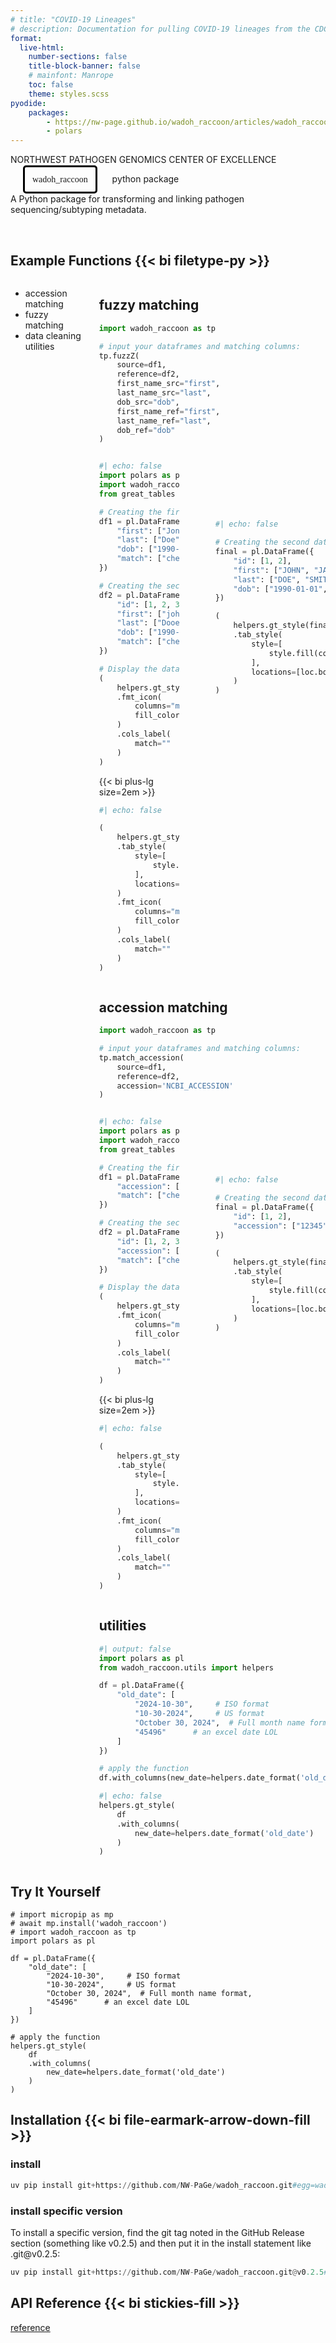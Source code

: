 ```yaml
---
# title: "COVID-19 Lineages"
# description: Documentation for pulling COVID-19 lineages from the CDC
format: 
  live-html: 
    number-sections: false
    title-block-banner: false
    # mainfont: Manrope
    toc: false
    theme: styles.scss
pyodide:
    packages:
        - https://nw-page.github.io/wadoh_raccoon/articles/wadoh_raccoon-0.1.1-py3-none-any.whl
        - polars
---
```


<!-- ::: {.container .column-page}

<h1 class="css-qp8v3">

::: css-nzw60t
NORTHWEST PATHOGEN GENOMICS CENTER OF EXCELLENCE
:::

wadoh_raccoon python package

</h1>

A Python package for transforming and linking pathogen sequencing/subtyping metadata.


::: -->

:::{.column-page}

::: css-nzw60t
NORTHWEST PATHOGEN GENOMICS CENTER OF EXCELLENCE
:::

:::{.title-header}
[wadoh_raccoon]{style="font-family: 'JetBrains Mono'; border-style: solid; border-width: 3px; border-radius: 5px; border-color: black; margin: 20px; padding:12px;"} python package
:::

A Python package for transforming and linking pathogen sequencing/subtyping metadata.

:::

<br>

:::{.column-page}

## Example Functions {{< bi filetype-py >}}

:::

::::{.column-page .columns}

:::{.column width="25%"}


- accession matching
- fuzzy matching
- data cleaning utilities

:::

:::{.column width="75%"}

:::{.panel-tabset}

## fuzzy matching

```python
import wadoh_raccoon as tp

# input your dataframes and matching columns:
tp.fuzzZ(
    source=df1,
    reference=df2,
    first_name_src="first",
    last_name_src="last",
    dob_src="dob",
    first_name_ref="first",
    last_name_ref="last",
    dob_ref="dob"
)
```

::::{.columns}

:::{.column width="40%"}
```python
#| echo: false
import polars as pl
import wadoh_raccoon.utils.helpers as helpers
from great_tables import GT, md, style, loc, google_font

# Creating the first dataframe with 'first_name', 'last_name', 'dob' columns
df1 = pl.DataFrame({
    "first": ["Jon", "Smith", "Alex"],
    "last": ["Doe", "Jaane", "Johnson"],
    "dob": ["1990-01-01", "1985-05-15", "2000-09-10"],
    "match": ["check","check","xmark"]
})

# Creating the second dataframe with the same columns plus a 'numeric_id' column
df2 = pl.DataFrame({
    "id": [1, 2, 3],
    "first": ["john", "jane", "Alice"],
    "last": ["Dooe", "smith", "Johnson"],
    "dob": ["1990-01-01", "1985-05-15", "2020-09-10"],
    "match": ["check","check","xmark"]
})

# Display the dataframes
(
    helpers.gt_style(df_inp=df1,index_inp=False)
    .fmt_icon(
        columns="match",
        fill_color={"check": "green", "check": "red"}
    )
    .cols_label(
        match=""
    )
)

```

:::{.container-center}

{{< bi plus-lg size=2em >}}

:::

```python
#| echo: false

(
    helpers.gt_style(df2,index_inp=False)
    .tab_style(
        style=[
            style.fill(color="#f9e3d6")
        ],
        locations=[loc.body(columns="id"),loc.column_labels(columns="id")]
    )
    .fmt_icon(
        columns="match",
        fill_color={"check": "green", "check": "red"}
    )
    .cols_label(
        match=""
    )
)
```

:::

:::{.column width="5%"}

<br>

<br>

<br>

<br>

:::{style="transform: translate(45px,0px)"}

{{< bi arrow-right-square-fill size=2em >}}

:::

:::

:::{.column width="55%"}

<br>

<br>

<br>


```python
#| echo: false

# Creating the second dataframe with the same columns plus a 'numeric_id' column
final = pl.DataFrame({
    "id": [1, 2],
    "first": ["JOHN", "JANE"],
    "last": ["DOE", "SMITH"],
    "dob": ["1990-01-01", "1985-05-15"]
})

(
    helpers.gt_style(final,index_inp=False)
    .tab_style(
        style=[
            style.fill(color="#f9e3d6")
        ],
        locations=[loc.body(columns="id"),loc.column_labels(columns="id")]
    )
)

```
:::

::::

## accession matching


```python
import wadoh_raccoon as tp

# input your dataframes and matching columns:
tp.match_accession(
    source=df1,
    reference=df2,
    accession='NCBI_ACCESSION'
)
```

::::{.columns}

:::{.column width="40%"}
```python
#| echo: false
import polars as pl
import wadoh_raccoon.utils.helpers as helpers
from great_tables import GT, md, style, loc, google_font

# Creating the first dataframe with 'first_name', 'last_name', 'dob' columns
df1 = pl.DataFrame({
    "accession": ["12345","CDC-010023",'L00029'],
    "match": ["check","check","xmark"]
})

# Creating the second dataframe with the same columns plus a 'numeric_id' column
df2 = pl.DataFrame({
    "id": [1, 2, 3],
    "accession": ["12345","CDC-010023",'X0293'],
    "match": ["check","check","xmark"]
})

# Display the dataframes
(
    helpers.gt_style(df_inp=df1,index_inp=False)
    .fmt_icon(
        columns="match",
        fill_color={"check": "green", "check": "red"}
    )
    .cols_label(
        match=""
    )
)

```

:::{.container-center}

{{< bi plus-lg size=2em >}}

:::

```python
#| echo: false

(
    helpers.gt_style(df2,index_inp=False)
    .tab_style(
        style=[
            style.fill(color="#f9e3d6")
        ],
        locations=[loc.body(columns="id"),loc.column_labels(columns="id")]
    )
    .fmt_icon(
        columns="match",
        fill_color={"check": "green", "check": "red"}
    )
    .cols_label(
        match=""
    )
)
```

:::

:::{.column width="5%"}

<br>

<br>

<br>

<br>

:::{style="transform: translate(45px,0px)"}

{{< bi arrow-right-square-fill size=2em >}}

:::

:::

:::{.column width="55%"}

<br>

<br>

<br>


```python
#| echo: false

# Creating the second dataframe with the same columns plus a 'numeric_id' column
final = pl.DataFrame({
    "id": [1, 2],
    "accession": ["12345","CDC-010023"]
})

(
    helpers.gt_style(final,index_inp=False)
    .tab_style(
        style=[
            style.fill(color="#f9e3d6")
        ],
        locations=[loc.body(columns="id"),loc.column_labels(columns="id")]
    )
)

```
:::

::::


## utilities

```python
#| output: false
import polars as pl
from wadoh_raccoon.utils import helpers

df = pl.DataFrame({
    "old_date": [
        "2024-10-30",     # ISO format
        "10-30-2024",     # US format
        "October 30, 2024",  # Full month name format,
        "45496"      # an excel date LOL
    ]
})

# apply the function
df.with_columns(new_date=helpers.date_format('old_date'))

```

```python
#| echo: false
helpers.gt_style(
    df
    .with_columns(
        new_date=helpers.date_format('old_date')
    )
)
```

:::
:::

::::


::::{.column-page}

## Try It Yourself

```pyodide
# import micropip as mp
# await mp.install('wadoh_raccoon')
# import wadoh_raccoon as tp
import polars as pl

df = pl.DataFrame({
    "old_date": [
        "2024-10-30",     # ISO format
        "10-30-2024",     # US format
        "October 30, 2024",  # Full month name format,
        "45496"      # an excel date LOL
    ]
})

# apply the function
helpers.gt_style(
    df
    .with_columns(
        new_date=helpers.date_format('old_date')
    )
)

```

::::


:::{.column-page}

## Installation {{< bi file-earmark-arrow-down-fill >}}

:::{.panel-tabset}

### install

```python
uv pip install git+https://github.com/NW-PaGe/wadoh_raccoon.git#egg=wadoh_raccoon
```

### install specific version

To install a specific version, find the git tag noted in the GitHub Release section (something like v0.2.5) and then put it in the install statement like .git@v0.2.5:

```python
uv pip install git+https://github.com/NW-PaGe/wadoh_raccoon.git@v0.2.5#egg=wadoh_raccoon
```

:::

:::


:::{.column-page}

## API Reference {{< bi stickies-fill >}}


<a href="reference/index.qmd" class="button">reference</a>


:::

